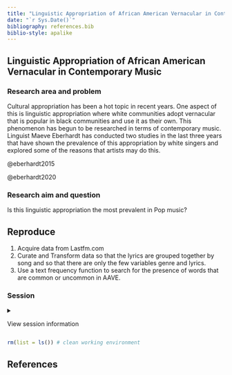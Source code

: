 ```yaml
---
title: "Linguistic Appropriation of African American Vernacular in Contemporary Music."
date: "`r Sys.Date()`"
bibliography: references.bib
biblio-style: apalike
---
```


## Linguistic Appropriation of African American Vernacular in Contemporary Music

### Research area and problem

Cultural appropriation has been a hot topic in recent years. One aspect of this is linguistic appropriation where white communities adopt vernacular that is popular in black communities and use it as their own. This phenomenon has begun to be researched in terms of contemporary music. Linguist Maeve Eberhardt has conducted two studies in the last three years that have shown the prevalence of this appropriation by white singers and explored some of the reasons that artists may do this.

@eberhardt2015

@eberhardt2020

### Research aim and question

Is this linguistic appropriation the most prevalent in Pop music?

## Reproduce

1.  Acquire data from Lastfm.com
2.  Curate and Transform data so that the lyrics are grouped together by song and so that there are only the few variables genre and lyrics.
3.  Use a text frequency function to search for the presence of words that are common or uncommon in AAVE.

### Session

<details>

<summary>

View session information

</summary>

```r
sessioninfo::session_info()
```

</details>

```r
rm(list = ls()) # clean working environment
```

## References
